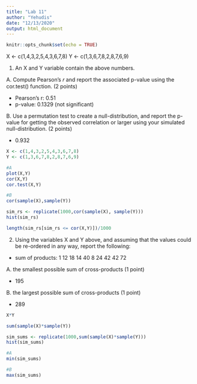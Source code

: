 ```yaml
---
title: "Lab 11"
author: "Yehudis"
date: "12/13/2020"
output: html_document
---
```


```r
knitr::opts_chunk$set(echo = TRUE)
```

X <- c(1,4,3,2,5,4,3,6,7,8)
Y <- c(1,3,6,7,8,2,8,7,6,9)

1. An X and Y variable contain the above numbers.

  A. Compute Pearson’s 𝑟 and report the associated p-value using the cor.test() function. (2 points)
  
  -   Pearson's r: 0.51
  -   p-value: 0.1329 (not significant)
  
  B. Use a permutation test to create a null-distribution, and report the p-value for getting the observed correlation or larger using your simulated null-distribution. (2 points)
  
  -   0.932

```r
X <- c(1,4,3,2,5,4,3,6,7,8)
Y <- c(1,3,6,7,8,2,8,7,6,9)

#A
plot(X,Y)
cor(X,Y)
cor.test(X,Y)

#B
cor(sample(X),sample(Y))

sim_rs <- replicate(1000,cor(sample(X), sample(Y)))
hist(sim_rs)

length(sim_rs[sim_rs <= cor(X,Y)])/1000
```


2. Using the variables X and Y above, and assuming that the values could be re-ordered in any way, report the following:

  -   sum of products: 1 12 18 14 40  8 24 42 42 72

  A. the smallest possible sum of cross-products (1 point)
  
  -   195

  B. the largest possible sum of cross-products (1 point)
  
  -   289
  
```r
X*Y

sum(sample(X)*sample(Y))

sim_sums <- replicate(1000,sum(sample(X)*sample(Y)))
hist(sim_sums)

#A
min(sim_sums)

#B
max(sim_sums)
```
  
